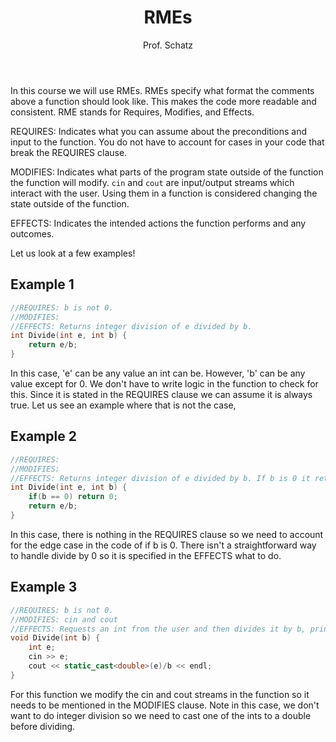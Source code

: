 ﻿---
title: "RMEs"
description: "This article explains what RMEs are and how to use them."
author:
  - "Prof. Schatz"
publishedAt: "2024-05-28"
updatedAt: "2024-05-28"
isPublished: true
tags:
  - "C++"
chapterTitle: "Resource"
chapterIdx: 4
sectionIdx: 1
---

In this course we will use RMEs. RMEs specify what format the comments above a function should look like. This makes the code more readable and consistent. RME stands for Requires, Modifies, and Effects.

REQUIRES: Indicates what you can assume about the preconditions and input to the function. You do not have to account for cases in your code that break the REQUIRES clause.

MODIFIES: Indicates what parts of the program state outside of the function the function will modify. `cin` and `cout` are input/output streams which interact with the user. Using them in a function is considered changing the state outside of the function.

EFFECTS: Indicates the intended actions the function performs and any outcomes.

Let us look at a few examples!

## Example 1

```cpp
//REQUIRES: b is not 0.
//MODIFIES:
//EFFECTS: Returns integer division of e divided by b.
int Divide(int e, int b) {
	return e/b;
}
```

In this case, 'e' can be any value an int can be. However, 'b' can be any value except for 0. We don't have to write logic in the function to check for this. Since it is stated in the REQUIRES clause we can assume it is always true. Let us see an example where that is not the case,

## Example 2

```cpp
//REQUIRES:
//MODIFIES:
//EFFECTS: Returns integer division of e divided by b. If b is 0 it returns 0.
int Divide(int e, int b) {
	if(b == 0) return 0;
	return e/b;
}
```

In this case, there is nothing in the REQUIRES clause so we need to account for the edge case in the code of if b is 0. There isn't a straightforward way to handle divide by 0 so it is specified in the EFFECTS what to do.

## Example 3

```cpp
//REQUIRES: b is not 0.
//MODIFIES: cin and cout
//EFFECTS: Requests an int from the user and then divides it by b, printing out the answer as a double.
void Divide(int b) {
	int e;
	cin >> e;
	cout << static_cast<double>(e)/b << endl;
}
```

For this function we modify the cin and cout streams in the function so it needs to be mentioned in the MODIFIES clause. Note in this case, we don't want to do integer division so we need to cast one of the ints to a double before dividing.
